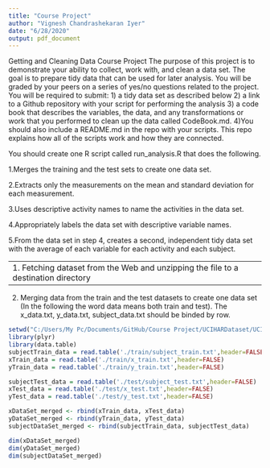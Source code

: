```yaml
---
title: "Course Project"
author: "Vignesh Chandrashekaran Iyer"
date: "6/28/2020"
output: pdf_document
---
```

Getting and Cleaning Data Course Project 
The purpose of this project is to demonstrate your ability to collect, work with, and clean a data set. 
The goal is to prepare tidy data that can be used for later analysis. You will be graded by your peers on a series of yes/no questions related to the project.
You will be required to submit: 
1) a tidy data set as described below
2) a link to a Github repository with your script for performing the analysis
3) a code book that describes the variables, the data, and any transformations or work that you performed to clean up the data called CodeBook.md. 
4)You should also include a README.md in the repo with your scripts. This repo explains how all of the scripts work and how they are connected.

You should create one R script called run_analysis.R that does the following.

1.Merges the training and the test sets to create one data set.

2.Extracts only the measurements on the mean and standard deviation for each measurement.

3.Uses descriptive activity names to name the activities in the data set.

4.Appropriately labels the data set with descriptive variable names.

5.From the data set in step 4, creates a second, independent tidy data set with the average of each variable for each activity and each subject.

-------------------------------------------------------------------------------
1. Fetching dataset from the Web and unzipping the file to a destination directory
```r
if(!(file.exists("../Course Project"))){
  dir.create("../Course Project")
}
datafile <- "https://d396qusza40orc.cloudfront.net/getdata%2Fprojectfiles%2FUCI%20HAR%20Dataset.zip"
download.file(datafile, destfile = "../Course Project/UCIHARDataset.zip")
unzip(zipfile = "../Course Project/UCIHARDataset.zip", exdir = "./UCIHARDataset")
```

--------------------------------------------------------------------------------
2. Merging data from the train and the test datasets to create one data set
(In the following the word data means both train and test). The x_data.txt, y_data.txt, subject_data.txt should be binded by row.

```r
setwd("C:/Users/My Pc/Documents/GitHub/Course Project/UCIHARDataset/UCI HAR Dataset")
library(plyr)
library(data.table)
subjectTrain_data = read.table('./train/subject_train.txt',header=FALSE)
xTrain_data = read.table('./train/x_train.txt',header=FALSE)
yTrain_data = read.table('./train/y_train.txt',header=FALSE)

subjectTest_data = read.table('./test/subject_test.txt',header=FALSE)
xTest_data = read.table('./test/x_test.txt',header=FALSE)
yTest_data = read.table('./test/y_test.txt',header=FALSE)

xDataSet_merged <- rbind(xTrain_data, xTest_data)
yDataSet_merged <- rbind(yTrain_data, yTest_data)
subjectDataSet_merged <- rbind(subjectTrain_data, subjectTest_data)

dim(xDataSet_merged)
dim(yDataSet_merged)
dim(subjectDataSet_merged)
```
